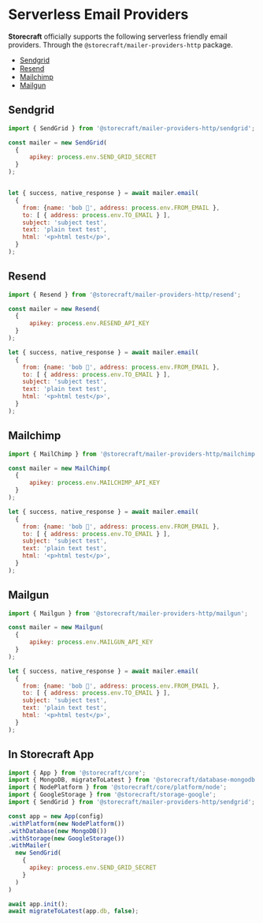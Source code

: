 # Serverless Email Providers

**Storecraft** officially supports the following serverless friendly
email providers. Through the `@storecraft/mailer-providers-http` package.

- [Sendgrid](https://docs.sendgrid.com/api-reference/mail-send/mail-send)
- [Resend](https://resend.com/docs/api-reference/emails/send-email)
- [Mailchimp](https://mailchimp.com/developer/transactional/api/messages/send-new-message/)
- [Mailgun](https://documentation.mailgun.com/en/latest/api-sending.html#examples)

## Sendgrid

```js
import { SendGrid } from '@storecraft/mailer-providers-http/sendgrid';

const mailer = new SendGrid(
  {
      apikey: process.env.SEND_GRID_SECRET
  }
);


let { success, native_response } = await mailer.email(
  {
    from: {name: 'bob 👻', address: process.env.FROM_EMAIL },
    to: [ { address: process.env.TO_EMAIL } ], 
    subject: 'subject test', 
    text: 'plain text test', 
    html: '<p>html test</p>', 
  }
);

```

## Resend
```js
import { Resend } from '@storecraft/mailer-providers-http/resend';

const mailer = new Resend(
  {
      apikey: process.env.RESEND_API_KEY
  }
);

let { success, native_response } = await mailer.email(
  {
    from: {name: 'bob 👻', address: process.env.FROM_EMAIL },
    to: [ { address: process.env.TO_EMAIL } ],
    subject: 'subject test',
    text: 'plain text test',
    html: '<p>html test</p>',
  }
);

```


## Mailchimp

```js
import { MailChimp } from '@storecraft/mailer-providers-http/mailchimp';

const mailer = new MailChimp(
  {
      apikey: process.env.MAILCHIMP_API_KEY
  }
);

let { success, native_response } = await mailer.email(
  {
    from: {name: 'bob 👻', address: process.env.FROM_EMAIL },
    to: [ { address: process.env.TO_EMAIL } ], 
    subject: 'subject test', 
    text: 'plain text test', 
    html: '<p>html test</p>', 
  }
);

```


## Mailgun

```js
import { Mailgun } from '@storecraft/mailer-providers-http/mailgun';

const mailer = new Mailgun(
  {
      apikey: process.env.MAILGUN_API_KEY
  }
);

let { success, native_response } = await mailer.email(
  {
    from: {name: 'bob 👻', address: process.env.FROM_EMAIL },
    to: [ { address: process.env.TO_EMAIL } ], 
    subject: 'subject test', 
    text: 'plain text test', 
    html: '<p>html test</p>', 
  }
);

```

## In Storecraft App

```js
import { App } from '@storecraft/core';
import { MongoDB, migrateToLatest } from '@storecraft/database-mongodb';
import { NodePlatform } from '@storecraft/core/platform/node';
import { GoogleStorage } from '@storecraft/storage-google';
import { SendGrid } from '@storecraft/mailer-providers-http/sendgrid';

const app = new App(config)
.withPlatform(new NodePlatform())
.withDatabase(new MongoDB())
.withStorage(new GoogleStorage())
.withMailer(
  new SendGrid(
    {
      apikey: process.env.SEND_GRID_SECRET
    }
  )
)

await app.init();
await migrateToLatest(app.db, false);

```

